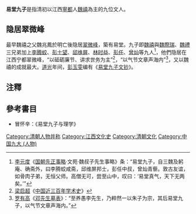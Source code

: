 '''易堂九子'''是指清初以江西[[宁都县|寧都]]人[[魏禧|魏禧]]為主的九位文人。

==隐居翠微峰==
最早魏禧之父魏兆鳳於明亡後隐居[[翠微峰|翠微峰]]，築有易堂。九子即[[魏禧|魏禧]]與[[魏際瑞|魏際瑞]]、[[魏禮|魏禮]]三兄弟加上[[李腾蛟|李腾蛟]]、[[彭士望|彭士望]]、[[邱维屏|邱维屏]]、[[林时益|林时益]]、[[彭任|彭任]]、[[曾灿|曾灿]]等九人<ref>[[李元度|李元度]]《[[国朝先正事略|国朝先正事略]]·文苑·魏叔子先生事略》条：“易堂九子，自三魏及躬庵、确斋外，曰李腾蛟咸斋，邱维屏邦士，彭任中叔，曾灿青藜。敦古友谊，如骨肉子弟，无恒父师。高僧无可，尝至山中，叹曰：‘易堂真气，天下无两矣。’”</ref>，他們隐居在江西宁都翠微峰，“以砥砺廉节、讲求世务为主”<ref>[[梁启超|梁启超]]《[[中国近三百年学术史|中国近三百年学术史]]》</ref>，“以气节文章声海内”<ref>[[罗有高|罗有高]]《[[邓先生墓表|邓先生墓表]]》：“至养愚李先生，乃粹然一以朱子为宗，其后易堂九子，以气节文章声海内。”</ref>，又以魏禧的成就最大。[[道光|道光]]年间，[[彭玉雯|彭玉雯]]编有《[[易堂九子文钞|易堂九子文钞]]》。

==注釋==
{{reflist|2}}

==參考書目==
{{refbegin}}
*冒怀辛：《易堂九子与理学》
{{refend}}

{{易堂九子}}

[[Category:清朝人物并称|Category:清朝人物并称]]
[[Category:江西文化史|Category:江西文化史]]
[[Category:清朝文化|Category:清朝文化]]
[[Category:中国九大_(人物)|Category:中国九大 (人物)]]